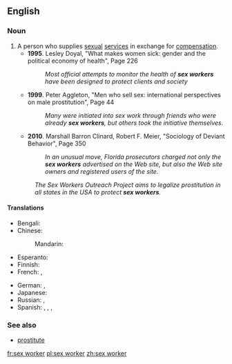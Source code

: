 ==English==
{{wikipedia}}

===Noun===
{{en-noun|sg=[[sex]] [[worker]]}}

# A person who supplies [[sexual]] [[service]]s in exchange for [[compensation]].
#* '''1995'''. Lesley Doyal, "What makes women sick: gender and the political economy of health", Page 226<!---[http://books.google.com/books?id=6hoZ-aZ6izMC&pg=PA226&dq=sex+work&hl=en&ei=e36bTtLELIbZiALTtpWxDQ&sa=X&oi=book_result&ct=result&resnum=6&ved=0CEUQ6AEwBTgo]--->
#*: ''Most official attempts to monitor the health of '''sex workers''' have been designed to protect clients and society''
#* '''1999'''. Peter Aggleton, "Men who sell sex: international perspectives on male prostitution", Page 44<!---[http://books.google.com/books?id=6WYZ0wNpZfIC&pg=PA44&dq=sex+work&hl=en&ei=e36bTtLELIbZiALTtpWxDQ&sa=X&oi=book_result&ct=result&resnum=5&ved=0CEAQ6AEwBDgo]--->
#*: ''Many were initiated into sex work through friends who were already '''sex workers''', but others took the initiative themselves.''
#* '''2010'''. Marshall Barron Clinard, Robert F. Meier, "Sociology of Deviant Behavior", Page 350<!---[http://books.google.com/books?id=VB3OezIoI44C&pg=PA350&dq=sex+work&hl=en&ei=e36bTtLELIbZiALTtpWxDQ&sa=X&oi=book_result&ct=result&resnum=2&ved=0CDEQ6AEwATgo]--->
#*: ''In an unusual move, Florida prosecutors charged not only the '''sex workers''' advertised on the Web site, but also the Web site owners and registered users of the site.''
#: ''The Sex Workers Outreach Project aims to legalize prostitution in all states in the USA to protect '''sex workers'''.''

====Translations====
{{trans-top|person who supplies sexual services for money}}
* Bengali: {{t-|bn|যৌনকর্মী|sc=Beng|xs=Bengali}}
* Chinese:
*: Mandarin: {{t|cmn|性工作者|tr=xìnggōngzuòzhě|sc=Hani}}
* Esperanto: {{t|eo|malĉastisto}}
* Finnish: {{t|fi|seksityöntekijä}}
* French: {{t|fr|travailleur du sexe |m}}, {{t|fr|travailleuse du sexe |f}}
{{trans-mid}}
* German: {{t|de|Sexarbeiter|m}}, {{t|de|Sexarbeiterin|f}}
* Japanese: {{t|ja|セックスワーカー|tr=sekkusuwākā|sc=Jpan}}
* Russian: {{t|ru|работник секс-бизнеса|m|tr=rabótnik sɛ́ks-bíznɛsa|sc=Cyrl}}, {{t|ru|работница секс-бизнеса|f|tr=rabótnica sɛ́ks-bíznɛsa|sc=Cyrl}}
* Spanish: {{t|es|trabajadora sexual|f}}, {{t|es|trabajador sexual|m}}, {{t|es|trabajadores sexuales|m|p}}, {{t|es|trabajadoras sexuales|f|p}}
{{trans-bottom}}

===See also===
*[[prostitute]]

[[fr:sex worker]]
[[pl:sex worker]]
[[zh:sex worker]]